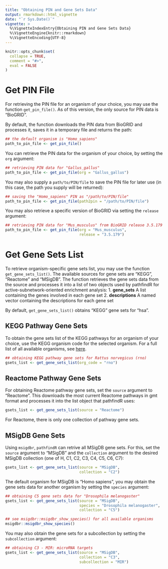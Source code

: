 ```yaml
---
title: "Obtaining PIN and Gene Sets Data"
output: rmarkdown::html_vignette
date: "`r Sys.Date()`"
vignette: >
  %\VignetteIndexEntry{Obtaining PIN and Gene Sets Data}
  %\VignetteEngine{knitr::rmarkdown}
  %\VignetteEncoding{UTF-8}
---
```


```r
knitr::opts_chunk$set(
  collapse = TRUE,
  comment = "#>",
  eval = FALSE
)
```

# Get PIN File

For retrieving the PIN file for an organism of your choice, you may use the function `get_pin_file()`. As of this version, the only source for PIN data is "BioGRID".

By default, the function downloads the PIN data from BioGRID and processes it, saves it in a temporary file and returns the path: 

```r
## the default organism is "Homo_sapiens"
path_to_pin_file <- get_pin_file()
```

You can retrieve the PIN data for the organism of your choice, by setting the `org` argument:

```r
## retrieving PIN data for "Gallus_gallus"
path_to_pin_file <- get_pin_file(org = "Gallus_gallus")
```

You may also supply a `path/to/PIN/file` to save the PIN file for later use (in this case, the path you supply will be returned):

```r
## saving the "Homo_sapiens" PIN as "/path/to/PIN/file"
path_to_pin_file <- get_pin_file(path2pin = "/path/to/PIN/file")
```

You may also retrieve a specific version of BioGRID via setting the `release` argument:

```r
## retrieving PIN data for "Mus_musculus" from BioGRID release 3.5.179
path_to_pin_file <- get_pin_file(org = "Mus_musculus", 
                                 release = "3.5.179")
```

# Get Gene Sets List

To retrieve organism-specific gene sets list, you may use the function `get_gene_sets_list()`. The available sources for gene sets are "KEGG", "Reactome" and "MSigDB". The function retrieves the gene sets data from the source and processes it into a list of two objects used by pathfindR for active-subnetwork-oriented enrichment analysis:
1. **gene_sets** A list containing the genes involved in each gene set
2. **descriptions** A named vector containing the descriptions for each gene set

By default, `get_gene_sets_list()` obtains "KEGG" gene sets for "hsa".

## KEGG Pathway Gene Sets

To obtain the gene sets list of the KEGG pathways for an organism of your choice, use the KEGG organism code for the selected organism. For a full list of all available organisms, see [here](https://www.genome.jp/kegg/catalog/org_list.html).

```r
## obtaining KEGG pathway gene sets for Rattus norvegicus (rno)
gsets_list <- get_gene_sets_list(org_code = "rno")
```

## Reactome Pathway Gene Sets

For obtaining Reactome pathway gene sets, set the `source` argument to "Reactome". This downloads the most current Reactome pathways in gmt format and processes it into the list object that pathfindR uses:

```r
gsets_list <- get_gene_sets_list(source = "Reactome")
```

For Reactome, there is only one collection of pathway gene sets.

## MSigDB Gene Sets

Using `msigdbr`, `pathfindR` can retrive all MSigDB gene sets. For this, set the `source` argument to "MSigDB" and the `collection` argument to the desired MSigDB collection (one of H, C1, C2, C3, C4, C5, C6, C7):

```r
gsets_list <- get_gene_sets_list(source = "MSigDB",
                                 collection = "C2")
```

The default organism for MSigDB is "Homo sapiens", you may obtain the gene sets data for another organism by setting the `species` argument:

```r
## obtaining C5 gene sets data for "Drosophila melanogaster"
gsets_list <- get_gene_sets_list(source = "MSigDB",
                                 species = "Drosophila melanogaster",
                                 collection = "C5")
```

```r
## see msigdbr::msigdbr_show_species() for all available organisms
msigdbr::msigdbr_show_species()
```

You may also obtain the gene sets for a subcollection by setting the `subcollection` argument:

```r
## obtaining C3 - MIR: microRNA targets
gsets_list <- get_gene_sets_list(source = "MSigDB",
                                 collection = "C3",
                                 subcollection = "MIR")
```
